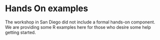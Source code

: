 # Hands On examples
The workshop in San Diego did not include a formal hands-on component.  We are providing some R examples here for those who desire some help getting started.

